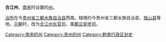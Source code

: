 {{unreferenced|time=2018-08-29T13:00:43+00:00}}
'''合江州'''，[[南宋|南宋]]时设置的[[州|州]]。

[[治所|治所]]在今[[贵州省|贵州省]][[三都水族自治县|三都水族自治县]]西南。辖境约今贵州省三都水族自治县、[[独山县|独山县]]等地。[[元朝|元朝]]时，改为[[合江州长官司|合江州长官司]]，属[[都云安抚司|都云安抚司]]。

{{南宋行政区划小作品}}
{{DEFAULTSORT:H}}
[[Category:南宋的州|Category:南宋的州]]
[[Category:贵州的州|Category:贵州的州]]
[[Category:黔南行政区划史|Category:黔南行政区划史]]